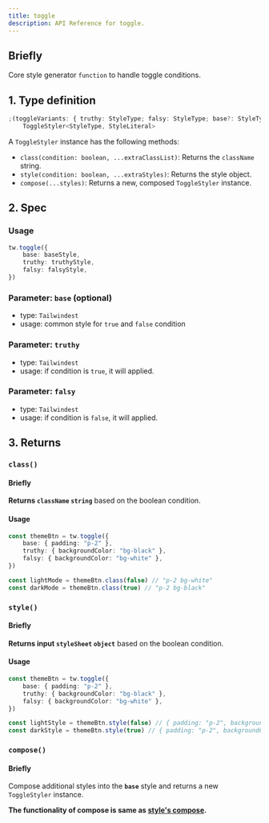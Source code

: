 ```yaml
---
title: toggle
description: API Reference for toggle.
---
```


## Briefly

Core style generator `function` to handle toggle conditions.

## 1. Type definition

```ts
;(toggleVariants: { truthy: StyleType; falsy: StyleType; base?: StyleType }) =>
    ToggleStyler<StyleType, StyleLiteral>
```

A `ToggleStyler` instance has the following methods:

- `class(condition: boolean, ...extraClassList)`: Returns the `className` string.
- `style(condition: boolean, ...extraStyles)`: Returns the style object.
- `compose(...styles)`: Returns a new, composed `ToggleStyler` instance.

## 2. Spec

### Usage

```ts
tw.toggle({
    base: baseStyle,
    truthy: truthyStyle,
    falsy: falsyStyle,
})
```

### Parameter: `base` (optional)

- type: `Tailwindest`
- usage: common style for `true` and `false` condition

### Parameter: `truthy`

- type: `Tailwindest`
- usage: if condition is `true`, it will applied.

### Parameter: `falsy`

- type: `Tailwindest`
- usage: if condition is `false`, it will applied.

## 3. Returns

### `class()`

#### Briefly

**Returns `className` `string`** based on the boolean condition.

#### Usage

```ts
const themeBtn = tw.toggle({
    base: { padding: "p-2" },
    truthy: { backgroundColor: "bg-black" },
    falsy: { backgroundColor: "bg-white" },
})

const lightMode = themeBtn.class(false) // "p-2 bg-white"
const darkMode = themeBtn.class(true) // "p-2 bg-black"
```

### `style()`

#### Briefly

**Returns input `styleSheet` `object`** based on the boolean condition.

#### Usage

```ts
const themeBtn = tw.toggle({
    base: { padding: "p-2" },
    truthy: { backgroundColor: "bg-black" },
    falsy: { backgroundColor: "bg-white" },
})

const lightStyle = themeBtn.style(false) // { padding: "p-2", backgroundColor: "bg-white" }
const darkStyle = themeBtn.style(true) // { padding: "p-2", backgroundColor: "bg-black" }
```

### `compose()`

#### Briefly

Compose additional styles into the **`base`** style and returns a new `ToggleStyler` instance.

**The functionality of compose is same as [style's compose](/apis/style/#compose).**
